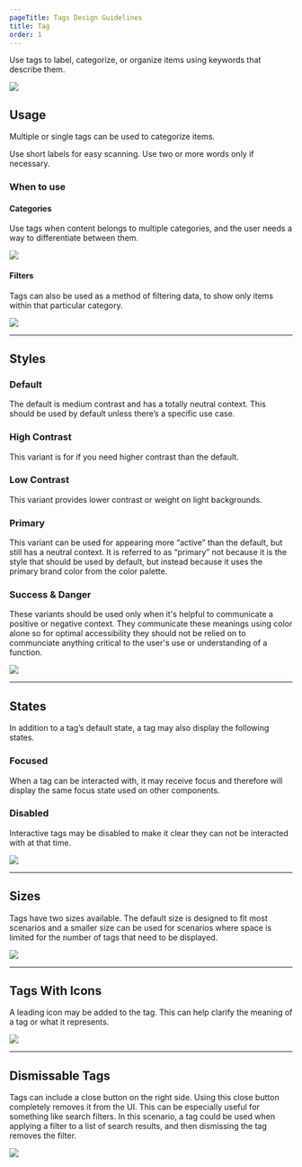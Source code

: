 ```yaml
---
pageTitle: Tags Design Guidelines
title: Tag
order: 1
---
```



<PageContent componentName="tag" type="design">

<LeadParagraph>
  Use tags to label, categorize, or organize items using keywords that describe
  them.
</LeadParagraph>

![ ](../../images/tags/tags-intro.png)

## Usage

Multiple or single tags can be used to categorize items.

Use short labels for easy scanning. Use two or more words only if necessary.

### When to use

#### Categories

Use tags when content belongs to multiple categories, and the user needs a way to differentiate between them.

![ ](../../images/tags/tags-categories.png)

#### Filters

Tags can also be used as a method of filtering data, to show only items within that particular category.

![ ](../../images/tags/tags-filters.png)

---

## Styles

### Default

The default is medium contrast and has a totally neutral context. This should be used by default unless there’s a specific use case.

### High Contrast

This variant is for if you need higher contrast than the default.

### Low Contrast

This variant provides lower contrast or weight on light backgrounds.

### Primary

This variant can be used for appearing more “active” than the default, but still has a neutral context. It is referred to as “primary” not because it is the style that should be used by default, but instead because it uses the primary brand color from the color palette.

### Success & Danger

These variants should be used only when it's helpful to communicate a positive or negative context. They communicate these meanings using color alone so for optimal accessibility they should not be relied on to communciate anything critical to the user's use or understanding of a function.

![ ](../../images/tags/tags-styles.png)

---

## States

In addition to a tag’s default state, a tag may also display the following states.

### Focused

When a tag can be interacted with, it may receive focus and therefore will display the same focus state used on other components.

### Disabled

Interactive tags may be disabled to make it clear they can not be interacted with at that time.

![ ](../../images/tags/tags-states.png)

---

## Sizes

Tags have two sizes available. The default size is designed to fit most scenarios and a smaller size can be used for scenarios where space is limited for the number of tags that need to be displayed.

![ ](../../images/tags/tags-sizes.png)

---

## Tags With Icons

A leading icon may be added to the tag. This can help clarify the meaning of a tag or what it represents.

![ ](../../images/tags/tags-with-icon.png)

---

## Dismissable Tags

Tags can include a close button on the right side. Using this close button completely removes it from the UI. This can be especially useful for something like search filters. In this scenario, a tag could be used when applying a filter to a list of search results, and then dismissing the tag removes the filter.

![ ](../../images/tags/tags-dismissable.png)

</PageContent>
